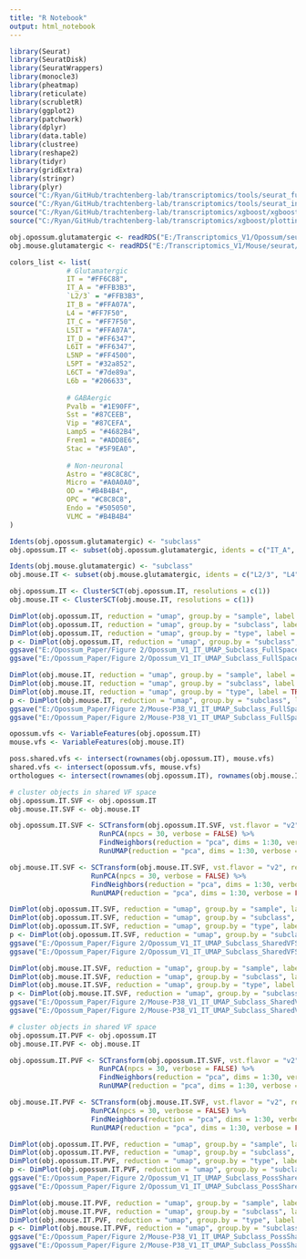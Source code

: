 ```yaml
---
title: "R Notebook"
output: html_notebook
---
```



```r

library(Seurat)
library(SeuratDisk)
library(SeuratWrappers)
library(monocle3)
library(pheatmap)
library(reticulate)
library(scrubletR)
library(ggplot2)
library(patchwork)
library(dplyr)
library(data.table)
library(clustree)
library(reshape2)
library(tidyr)
library(gridExtra)
library(stringr)
library(plyr)
source("C:/Ryan/GitHub/trachtenberg-lab/transcriptomics/tools/seurat_functions.R")
source("C:/Ryan/GitHub/trachtenberg-lab/transcriptomics/tools/seurat_integration_functions.R")
source("C:/Ryan/GitHub/trachtenberg-lab/transcriptomics/xgboost/xgboost_train.R")
source("C:/Ryan/GitHub/trachtenberg-lab/transcriptomics/xgboost/plottingFxns.R")

obj.opossum.glutamatergic <- readRDS("E:/Transcriptomics_V1/Opossum/seurat/opossum_v1_glutamatergic_processed.rds")
obj.mouse.glutamatergic <- readRDS("E:/Transcriptomics_V1/Mouse/seurat/mouse_v1_P38_glutamatergic_processed.rds")

```


```r

colors_list <- list(
              # Glutamatergic
              IT = "#FF6C88",
              IT_A = "#FFB3B3",
              `L2/3` = "#FFB3B3",
              IT_B = "#FFA07A",
              L4 = "#FF7F50",
              IT_C = "#FF7F50",
              L5IT = "#FFA07A",
              IT_D = "#FF6347",
              L6IT = "#FF6347",
              L5NP = "#FF4500",
              L5PT = "#32a852", 
              L6CT = "#7de89a",
              L6b = "#206633",
            
              # GABAergic
              Pvalb = "#1E90FF",
              Sst = "#87CEEB",
              Vip = "#87CEFA",
              Lamp5 = "#4682B4",
              Frem1 = "#ADD8E6",
              Stac = "#5F9EA0",
            
              # Non-neuronal
              Astro = "#8C8C8C",
              Micro = "#A0A0A0",
              OD = "#B4B4B4",
              OPC = "#C8C8C8",
              Endo = "#505050",
              VLMC = "#B4B4B4"
)

```


```r

Idents(obj.opossum.glutamatergic) <- "subclass"
obj.opossum.IT <- subset(obj.opossum.glutamatergic, idents = c("IT_A", "IT_B", "IT_C", "IT_D"))

Idents(obj.mouse.glutamatergic) <- "subclass"
obj.mouse.IT <- subset(obj.mouse.glutamatergic, idents = c("L2/3", "L4", "L5IT", "L6IT"))

```


```r

obj.opossum.IT <- ClusterSCT(obj.opossum.IT, resolutions = c(1))
obj.mouse.IT <- ClusterSCT(obj.mouse.IT, resolutions = c(1))

```


```r

DimPlot(obj.opossum.IT, reduction = "umap", group.by = "sample", label = FALSE, raster = FALSE, shuffle = TRUE) + xlim(-18, 18) + ylim(-18, 18) + coord_equal()
DimPlot(obj.opossum.IT, reduction = "umap", group.by = "subclass", label = TRUE, raster = FALSE, shuffle = TRUE) + NoLegend() + xlim(-18, 18) + ylim(-18, 18) + coord_equal()
DimPlot(obj.opossum.IT, reduction = "umap", group.by = "type", label = TRUE, raster = FALSE, shuffle = TRUE) + NoLegend() + xlim(-18, 18) + ylim(-18, 18) + coord_equal()
p <- DimPlot(obj.opossum.IT, reduction = "umap", group.by = "subclass", label = TRUE, raster = FALSE, shuffle = TRUE) + NoLegend() + xlim(-18, 18) + ylim(-18, 18) + coord_equal()
ggsave("E:/Opossum_Paper/Figure 2/Opossum_V1_IT_UMAP_Subclass_FullSpace.png", plot = p, dpi = 300)
ggsave("E:/Opossum_Paper/Figure 2/Opossum_V1_IT_UMAP_Subclass_FullSpace.svg", plot = p, dpi = 300)

DimPlot(obj.mouse.IT, reduction = "umap", group.by = "sample", label = FALSE, raster = FALSE, shuffle = TRUE) + xlim(-18, 18) + ylim(-18, 18) + coord_equal()
DimPlot(obj.mouse.IT, reduction = "umap", group.by = "subclass", label = TRUE, raster = FALSE, shuffle = TRUE) + NoLegend() + xlim(-18, 18) + ylim(-18, 18) + coord_equal()
DimPlot(obj.mouse.IT, reduction = "umap", group.by = "type", label = TRUE, raster = FALSE, shuffle = TRUE) + NoLegend() + xlim(-18, 18) + ylim(-18, 18) + coord_equal()
p <- DimPlot(obj.mouse.IT, reduction = "umap", group.by = "subclass", label = TRUE, raster = FALSE, shuffle = TRUE) + NoLegend() + xlim(-18, 18) + ylim(-18, 18) + coord_equal()
ggsave("E:/Opossum_Paper/Figure 2/Mouse-P38_V1_IT_UMAP_Subclass_FullSpace.png", plot = p, dpi = 300)
ggsave("E:/Opossum_Paper/Figure 2/Mouse-P38_V1_IT_UMAP_Subclass_FullSpace.svg", plot = p, dpi = 300)

```


```r

opossum.vfs <- VariableFeatures(obj.opossum.IT)
mouse.vfs <- VariableFeatures(obj.mouse.IT)

poss.shared.vfs <- intersect(rownames(obj.opossum.IT), mouse.vfs)
shared.vfs <- intersect(opossum.vfs, mouse.vfs)
orthologues <- intersect(rownames(obj.opossum.IT), rownames(obj.mouse.IT))

```


```r

# cluster objects in shared VF space
obj.opossum.IT.SVF <- obj.opossum.IT
obj.mouse.IT.SVF <- obj.mouse.IT

obj.opossum.IT.SVF <- SCTransform(obj.opossum.IT.SVF, vst.flavor = "v2", residual.features = shared.vfs, return.only.var.genes = FALSE, verbose = FALSE) %>%
                      RunPCA(npcs = 30, verbose = FALSE) %>%
                      FindNeighbors(reduction = "pca", dims = 1:30, verbose = FALSE) %>%
                      RunUMAP(reduction = "pca", dims = 1:30, verbose = FALSE)

obj.mouse.IT.SVF <- SCTransform(obj.mouse.IT.SVF, vst.flavor = "v2", residual.features = shared.vfs, return.only.var.genes = FALSE, verbose = FALSE) %>%
                    RunPCA(npcs = 30, verbose = FALSE) %>%
                    FindNeighbors(reduction = "pca", dims = 1:30, verbose = FALSE) %>%
                    RunUMAP(reduction = "pca", dims = 1:30, verbose = FALSE)

```


```r

DimPlot(obj.opossum.IT.SVF, reduction = "umap", group.by = "sample", label = FALSE, raster = FALSE, shuffle = TRUE) + xlim(-18, 18) + ylim(-18, 18) + coord_equal()
DimPlot(obj.opossum.IT.SVF, reduction = "umap", group.by = "subclass", label = TRUE, raster = FALSE, shuffle = TRUE) + NoLegend() + xlim(-18, 18) + ylim(-18, 18) + coord_equal()
DimPlot(obj.opossum.IT.SVF, reduction = "umap", group.by = "type", label = TRUE, raster = FALSE, shuffle = TRUE) + NoLegend() + xlim(-18, 18) + ylim(-18, 18) + coord_equal()
p <- DimPlot(obj.opossum.IT.SVF, reduction = "umap", group.by = "subclass", label = TRUE, raster = FALSE, shuffle = TRUE) + NoLegend() + xlim(-18, 18) + ylim(-18, 18) + coord_equal()
ggsave("E:/Opossum_Paper/Figure 2/Opossum_V1_IT_UMAP_Subclass_SharedVFSpace.png", plot = p, dpi = 300)
ggsave("E:/Opossum_Paper/Figure 2/Opossum_V1_IT_UMAP_Subclass_SharedVFSpace.svg", plot = p, dpi = 300)

DimPlot(obj.mouse.IT.SVF, reduction = "umap", group.by = "sample", label = FALSE, raster = FALSE, shuffle = TRUE) + xlim(-18, 18) + ylim(-18, 18) + coord_equal()
DimPlot(obj.mouse.IT.SVF, reduction = "umap", group.by = "subclass", label = TRUE, raster = FALSE, shuffle = TRUE) + NoLegend() + xlim(-18, 18) + ylim(-18, 18) + coord_equal()
DimPlot(obj.mouse.IT.SVF, reduction = "umap", group.by = "type", label = TRUE, raster = FALSE, shuffle = TRUE) + NoLegend() + xlim(-18, 18) + ylim(-18, 18) + coord_equal()
p <- DimPlot(obj.mouse.IT.SVF, reduction = "umap", group.by = "subclass", label = TRUE, raster = FALSE, shuffle = TRUE) + NoLegend() + xlim(-18, 18) + ylim(-18, 18) + coord_equal()
ggsave("E:/Opossum_Paper/Figure 2/Mouse-P38_V1_IT_UMAP_Subclass_SharedVFSpace.png", plot = p, dpi = 300)
ggsave("E:/Opossum_Paper/Figure 2/Mouse-P38_V1_IT_UMAP_Subclass_SharedVFSpace.svg", plot = p, dpi = 300)

```


```r

# cluster objects in shared VF space
obj.opossum.IT.PVF <- obj.opossum.IT
obj.mouse.IT.PVF <- obj.mouse.IT

obj.opossum.IT.PVF <- SCTransform(obj.opossum.IT.SVF, vst.flavor = "v2", residual.features = poss.shared.vfs, return.only.var.genes = FALSE, verbose = FALSE) %>%
                      RunPCA(npcs = 30, verbose = FALSE) %>%
                      FindNeighbors(reduction = "pca", dims = 1:30, verbose = FALSE) %>%
                      RunUMAP(reduction = "pca", dims = 1:30, verbose = FALSE)

obj.mouse.IT.PVF <- SCTransform(obj.mouse.IT.SVF, vst.flavor = "v2", residual.features = poss.shared.vfs, return.only.var.genes = FALSE, verbose = FALSE) %>%
                    RunPCA(npcs = 30, verbose = FALSE) %>%
                    FindNeighbors(reduction = "pca", dims = 1:30, verbose = FALSE) %>%
                    RunUMAP(reduction = "pca", dims = 1:30, verbose = FALSE)

```


```r

DimPlot(obj.opossum.IT.PVF, reduction = "umap", group.by = "sample", label = FALSE, raster = FALSE, shuffle = TRUE) + xlim(-18, 18) + ylim(-18, 18) + coord_equal()
DimPlot(obj.opossum.IT.PVF, reduction = "umap", group.by = "subclass", label = TRUE, raster = FALSE, shuffle = TRUE) + NoLegend() + xlim(-18, 18) + ylim(-18, 18) + coord_equal()
DimPlot(obj.opossum.IT.PVF, reduction = "umap", group.by = "type", label = TRUE, raster = FALSE, shuffle = TRUE) + NoLegend() + xlim(-18, 18) + ylim(-18, 18) + coord_equal()
p <- DimPlot(obj.opossum.IT.PVF, reduction = "umap", group.by = "subclass", label = TRUE, raster = FALSE, shuffle = TRUE) + NoLegend() + xlim(-18, 18) + ylim(-18, 18) + coord_equal()
ggsave("E:/Opossum_Paper/Figure 2/Opossum_V1_IT_UMAP_Subclass_PossSharedVFSpace.png", plot = p, dpi = 300)
ggsave("E:/Opossum_Paper/Figure 2/Opossum_V1_IT_UMAP_Subclass_PossSharedVFSpace.svg", plot = p, dpi = 300)

DimPlot(obj.mouse.IT.PVF, reduction = "umap", group.by = "sample", label = FALSE, raster = FALSE, shuffle = TRUE) + xlim(-18, 18) + ylim(-18, 18) + coord_equal()
DimPlot(obj.mouse.IT.PVF, reduction = "umap", group.by = "subclass", label = TRUE, raster = FALSE, shuffle = TRUE) + NoLegend() + xlim(-18, 18) + ylim(-18, 18) + coord_equal()
DimPlot(obj.mouse.IT.PVF, reduction = "umap", group.by = "type", label = TRUE, raster = FALSE, shuffle = TRUE) + NoLegend() + xlim(-18, 18) + ylim(-18, 18) + coord_equal()
p <- DimPlot(obj.mouse.IT.PVF, reduction = "umap", group.by = "subclass", label = TRUE, raster = FALSE, shuffle = TRUE) + NoLegend() + xlim(-18, 18) + ylim(-18, 18) + coord_equal()
ggsave("E:/Opossum_Paper/Figure 2/Mouse-P38_V1_IT_UMAP_Subclass_PossSharedVFSpace.png", plot = p, dpi = 300)
ggsave("E:/Opossum_Paper/Figure 2/Mouse-P38_V1_IT_UMAP_Subclass_PossSharedVFSpace.svg", plot = p, dpi = 300)

```

